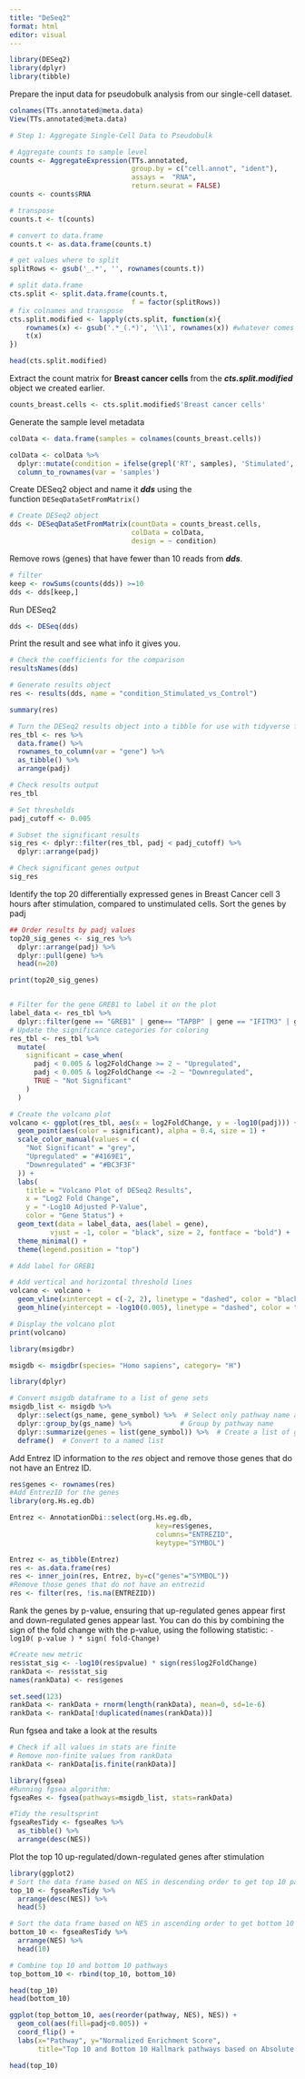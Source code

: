 ```yaml
---
title: "DeSeq2"
format: html
editor: visual
---
```


```r
library(DESeq2)
library(dplyr)
library(tibble)
```

Prepare the input data for pseudobulk analysis from our single-cell dataset.

```r
colnames(TTs.annotated@meta.data)
View(TTs.annotated@meta.data)
```

```r
# Step 1: Aggregate Single-Cell Data to Pseudobulk

# Aggregate counts to sample level
counts <- AggregateExpression(TTs.annotated, 
                              group.by = c("cell.annot", "ident"),
                              assays =  "RNA",
                              return.seurat = FALSE)
counts <- counts$RNA

# transpose
counts.t <- t(counts)

# convert to data.frame
counts.t <- as.data.frame(counts.t)

# get values where to split
splitRows <- gsub('_.*', '', rownames(counts.t))

# split data.frame
cts.split <- split.data.frame(counts.t,
                              f = factor(splitRows))
# fix colnames and transpose
cts.split.modified <- lapply(cts.split, function(x){
    rownames(x) <- gsub('.*_(.*)', '\\1', rownames(x)) #whatever comes after the underscore in the row names will be retained in the final result.
    t(x)
})


```

```r
head(cts.split.modified)
```

Extract the count matrix for **Breast cancer cells** from the ***cts.split.modified*** object we created earlier.

```r
counts_breast.cells <- cts.split.modified$'Breast cancer cells'
```

Generate the sample level metadata

```r
colData <- data.frame(samples = colnames(counts_breast.cells))

colData <- colData %>%
  dplyr::mutate(condition = ifelse(grepl('RT', samples), 'Stimulated', 'Control')) %>%
  column_to_rownames(var = 'samples')
```

Create DESeq2 object and name it ***dds*** using the function `DESeqDataSetFromMatrix()`

```r
# Create DESeq2 object   
dds <- DESeqDataSetFromMatrix(countData = counts_breast.cells,
                              colData = colData,
                              design = ~ condition)
```

Remove rows (genes) that have fewer than 10 reads from ***dds***.

```r
# filter
keep <- rowSums(counts(dds)) >=10
dds <- dds[keep,]
```

Run DESeq2

```r
dds <- DESeq(dds)
```

Print the result and see what info it gives you.

```r
# Check the coefficients for the comparison
resultsNames(dds)
```

```r
# Generate results object
res <- results(dds, name = "condition_Stimulated_vs_Control")

summary(res)
```

```r
# Turn the DESeq2 results object into a tibble for use with tidyverse functions
res_tbl <- res %>%
  data.frame() %>%
  rownames_to_column(var = "gene") %>%
  as_tibble() %>%
  arrange(padj)

# Check results output
res_tbl 
```

```r
# Set thresholds
padj_cutoff <- 0.005

# Subset the significant results
sig_res <- dplyr::filter(res_tbl, padj < padj_cutoff) %>%
  dplyr::arrange(padj)

# Check significant genes output
sig_res
```

Identify the top 20 differentially expressed genes in Breast Cancer cell 3 hours after stimulation, compared to unstimulated cells. Sort the genes by padj

```r
## Order results by padj values
top20_sig_genes <- sig_res %>%
  dplyr::arrange(padj) %>%
  dplyr::pull(gene) %>%
  head(n=20)

print(top20_sig_genes)



```

```r
# Filter for the gene GREB1 to label it on the plot
label_data <- res_tbl %>%
  dplyr::filter(gene == "GREB1" | gene== "TAPBP" | gene == "IFITM3" | gene== "NR2F1" | gene == "MALRD1" | gene == "PRKD1")
# Update the significance categories for coloring
res_tbl <- res_tbl %>%
  mutate(
    significant = case_when(
      padj < 0.005 & log2FoldChange >= 2 ~ "Upregulated",
      padj < 0.005 & log2FoldChange <= -2 ~ "Downregulated",
      TRUE ~ "Not Significant"
    )
  )

# Create the volcano plot
volcano <- ggplot(res_tbl, aes(x = log2FoldChange, y = -log10(padj))) +
  geom_point(aes(color = significant), alpha = 0.4, size = 1) +
  scale_color_manual(values = c(
    "Not Significant" = "grey", 
    "Upregulated" = "#4169E1", 
    "Downregulated" = "#BC3F3F"
  )) +
  labs(
    title = "Volcano Plot of DESeq2 Results",
    x = "Log2 Fold Change",
    y = "-Log10 Adjusted P-Value",
    color = "Gene Status") +
  geom_text(data = label_data, aes(label = gene), 
          vjust = -1, color = "black", size = 2, fontface = "bold") +
  theme_minimal() +
  theme(legend.position = "top")

# Add label for GREB1

# Add vertical and horizontal threshold lines
volcano <- volcano +
  geom_vline(xintercept = c(-2, 2), linetype = "dashed", color = "black") +
  geom_hline(yintercept = -log10(0.005), linetype = "dashed", color = "black")

# Display the volcano plot
print(volcano)

```

```r
library(msigdbr)

msigdb <- msigdbr(species= "Homo sapiens", category= "H")

```

```r
library(dplyr)

# Convert msigdb dataframe to a list of gene sets
msigdb_list <- msigdb %>%
  dplyr::select(gs_name, gene_symbol) %>%  # Select only pathway name and gene columns
  dplyr::group_by(gs_name) %>%            # Group by pathway name
  dplyr::summarize(genes = list(gene_symbol)) %>%  # Create a list of genes for each pathway
  deframe()  # Convert to a named list

```

Add Entrez ID information to the *res* object and remove those genes that do not have an Entrez ID.

```r
res$genes <- rownames(res)
#Add EntrezID for the genes
library(org.Hs.eg.db)
```

```r
Entrez <- AnnotationDbi::select(org.Hs.eg.db,
                                    key=res$genes, 
                                    columns="ENTREZID",
                                    keytype="SYMBOL")
```

```r
Entrez <- as_tibble(Entrez)
res <- as.data.frame(res)
res <- inner_join(res, Entrez, by=c("genes"="SYMBOL"))
#Remove those genes that do not have an entrezid
res <- filter(res, !is.na(ENTREZID))
```

Rank the genes by p-value, ensuring that up-regulated genes appear first and down-regulated genes appear last. You can do this by combining the sign of the fold change with the p-value, using the following statistic: `-log10( p-value ) * sign( fold-Change)`

```r
#Create new metric
res$stat_sig <- -log10(res$pvalue) * sign(res$log2FoldChange)
rankData <- res$stat_sig
names(rankData) <- res$genes
```

```r
set.seed(123)
rankData <- rankData + rnorm(length(rankData), mean=0, sd=1e-6)
rankData <- rankData[!duplicated(names(rankData))]
```

Run fgsea and take a look at the results

```r
# Check if all values in stats are finite
# Remove non-finite values from rankData
rankData <- rankData[is.finite(rankData)]
```

```r
library(fgsea)
#Running fgsea algorithm:
fgseaRes <- fgsea(pathways=msigdb_list, stats=rankData)

#Tidy the resultsprint
fgseaResTidy <- fgseaRes %>%
  as_tibble() %>%
  arrange(desc(NES))
```

Plot the top 10 up-regulated/down-regulated genes after stimulation

```r
library(ggplot2)
# Sort the data frame based on NES in descending order to get top 10 pathways
top_10 <- fgseaResTidy %>%
  arrange(desc(NES)) %>%
  head(5)

# Sort the data frame based on NES in ascending order to get bottom 10 pathways
bottom_10 <- fgseaResTidy %>%
  arrange(NES) %>%
  head(10)

# Combine top 10 and bottom 10 pathways
top_bottom_10 <- rbind(top_10, bottom_10)

head(top_10)
head(bottom_10)

ggplot(top_bottom_10, aes(reorder(pathway, NES), NES)) +
  geom_col(aes(fill=padj<0.005)) +
  coord_flip() +
  labs(x="Pathway", y="Normalized Enrichment Score",
       title="Top 10 and Bottom 10 Hallmark pathways based on Absolute NES from GSEA")+ theme_minimal()
```

```r
head(top_10)
```
